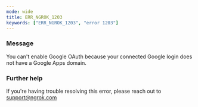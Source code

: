 ```yaml
---
mode: wide
title: ERR_NGROK_1203
keywords: ["ERR_NGROK_1203", "error 1203"]
---
```



### Message

You can't enable Google OAuth because your connected Google login does not have a Google Apps domain.

<ErrorDetails />

### Further help

If you're having trouble resolving this error, please reach out to [support@ngrok.com](mailto:support@ngrok.com?subject=Help%20with%20ERR_NGROK_1203)
